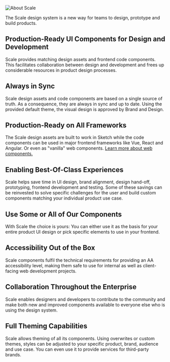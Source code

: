 
<Meta title="Getting Started/About Scale" />

![About Scale](/assets/1_setup/1_about-scale/About-Scale.png)

The Scale design system is a new way for teams to design, prototype and build products.

## Production-Ready UI Components for Design and Development

Scale provides matching design assets and frontend code components. This facilitates collaboration between design and development and frees up considerable resources in product design processes.

## Always in Sync

Scale design assets and code components are based on a single source of truth. As a consequence, they are always in sync and up to date. Using the provided default theme, the visual design is approved by Brand and Design.

## Production-Ready on All Frameworks

The Scale design assets are built to work in Sketch while the code components can be used in major frontend frameworks like Vue, React and Angular. Or even as "vanilla" web components. [Learn more about web components.](https://webcomponents.org)

## Enabling Best-Of-Class Experiences

Scale helps save time in UI design, brand alignment, design hand-off, prototyping, frontend development and testing. Some of these savings can be reinvested to solve specific challenges for the user and build custom components matching your individual product use case.

## Use Some or All of Our Components

With Scale the choice is yours: You can either use it as the basis for your entire product UI design or pick specific elements to use in your frontend.

## Accessibility Out of the Box

Scale components fulfil the technical requirements for providing an AA accessibility level, making them safe to use for internal as well as client-facing web development projects.
## Collaboration Throughout the Enterprise

Scale enables designers and developers to contribute to the community and make both new and improved components available to everyone else who is using the design system.

## Full Theming Capabilities

Scale allows theming of all its components. Using overwrites or custom themes, styles can be adjusted to your specific product, brand, audience and use case. You can even use it to provide services for third-party brands.



